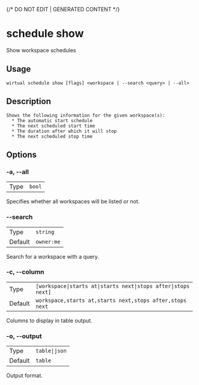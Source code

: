 {/* DO NOT EDIT | GENERATED CONTENT */}

# schedule show

Show workspace schedules

## Usage

```console
wirtual schedule show [flags] <workspace | --search <query> | --all>
```

## Description

```console
Shows the following information for the given workspace(s):
  * The automatic start schedule
  * The next scheduled start time
  * The duration after which it will stop
  * The next scheduled stop time

```

## Options

### -a, --all

|      |                   |
| ---- | ----------------- |
| Type | <code>bool</code> |

Specifies whether all workspaces will be listed or not.

### --search

|         |                       |
| ------- | --------------------- |
| Type    | <code>string</code>   |
| Default | <code>owner:me</code> |

Search for a workspace with a query.

### -c, --column

|         |                                                                           |
| ------- | ------------------------------------------------------------------------- |
| Type    | <code>[workspace\|starts at\|starts next\|stops after\|stops next]</code> |
| Default | <code>workspace,starts at,starts next,stops after,stops next</code>       |

Columns to display in table output.

### -o, --output

|         |                          |
| ------- | ------------------------ |
| Type    | <code>table\|json</code> |
| Default | <code>table</code>       |

Output format.

